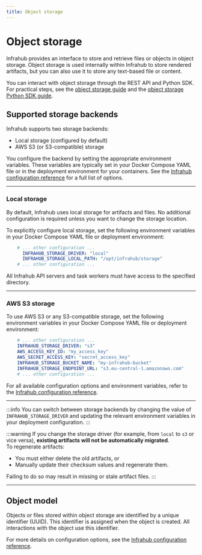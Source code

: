 ```yaml
---
title: Object storage
---
```


# Object storage

Infrahub provides an interface to store and retrieve files or objects in object storage. Object storage is used internally within Infrahub to store rendered artifacts, but you can also use it to store any text-based file or content.

You can interact with object storage through the REST API and Python SDK. For practical steps, see the [object storage guide](../guides/object-storage) and the [object storage Python SDK guide]($(base_url)python-sdk/guides/object-storage).

## Supported storage backends

Infrahub supports two storage backends:

- Local storage (configured by default)
- AWS S3 (or S3-compatible) storage

You configure the backend by setting the appropriate environment variables. These variables are typically set in your Docker Compose YAML file or in the deployment environment for your containers. See the [Infrahub configuration reference](../reference/configuration.mdx) for a full list of options.

---

### Local storage

By default, Infrahub uses local storage for artifacts and files. No additional configuration is required unless you want to change the storage location.

To explicitly configure local storage, set the following environment variables in your Docker Compose YAML file or deployment environment:

```yaml
    # ... other configuration ...
      INFRAHUB_STORAGE_DRIVER: "local"
      INFRAHUB_STORAGE_LOCAL_PATH: "/opt/infrahub/storage"
    # ... other configuration ...
```

All Infrahub API servers and task workers must have access to the specified directory.

---

### AWS S3 storage

To use AWS S3 or any S3-compatible storage, set the following environment variables in your Docker Compose YAML file or deployment environment:

```yaml
    # ... other configuration ...
    INFRAHUB_STORAGE_DRIVER: "s3"
    AWS_ACCESS_KEY_ID: "my_access_key"
    AWS_SECRET_ACCESS_KEY: "secret_access_key"
    INFRAHUB_STORAGE_BUCKET_NAME: "my-infrahub-bucket"
    INFRAHUB_STORAGE_ENDPOINT_URL: "s3.eu-central-1.amazonaws.com"
    # ... other configuration ...
```

For all available configuration options and environment variables, refer to the [Infrahub configuration reference](../reference/configuration.mdx#infrahub_storage_s3).

---

:::info
You can switch between storage backends by changing the value of `INFRAHUB_STORAGE_DRIVER` and updating the relevant environment variables in your deployment configuration.
:::

:::warning
If you change the storage driver (for example, from `local` to `s3` or vice versa), **existing artifacts will not be automatically migrated**.  
To regenerate artifacts:

- You must either delete the old artifacts, or
- Manually update their checksum values and regenerate them.

Failing to do so may result in missing or stale artifact files.
:::

---

## Object model

Objects or files stored within object storage are identified by a unique identifier (UUID). This identifier is assigned when the object is created. All interactions with the object use this identifier.

For more details on configuration options, see the [Infrahub configuration reference](../reference/configuration.mdx).
